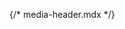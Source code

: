 {/* media-header.mdx */}


<Meta of={comStories} name="Docs"/>

<Title />
<Subtitle />
<Description />


<Canvas of={comStories.Media_Header} />

## Properties
<Controls of={comStories.Media_Header} />

## Attributes:
* N/A

## Slots:
* `page_breadcrumbs`: Media Header page breadcrumbs.
* `page_title`: Media Header page title.
* `background_media`: Background media (Image, local or remote videos).

<Stories of={comStories} />

### Examples:

#### Example #1: Default use in Varbase Media Header
```
{%
  include 'varbase_components:media-header' with {
    media_type: vmh_media_type|default(''),
    provider: provider|default(''),
    background_media: vmh_background_media|default(''),
    page_breadcrumbs: vmh_page_breadcrumbs|default(''),
    page_title: vmh_page_title|default('')
  }
%}
```

#### Example #2: Page title with custom prefix
```
{%
  include 'varbase_components:media-header' with {
    media_type: '',
    provider: '',
    background_media: '',
    page_breadcrumbs: breadcrumb,
    page_title: 'Custom title prefix -' ~ page_title
  }
%}
```

#### Example #3: Media Header for node with no breadcrumbs
```
{%
  include 'varbase_components:media-header' with {
    media_type: '',
    provider: '',
    background_media: '',
    page_breadcrumbs: '',
    page_title: node.label
  }
%}
```


## Source code
[//]: # (Twig Template source code)
<Source code={templateSource} />
